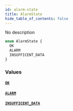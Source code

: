 ```yaml
---
id: alarm-state
title: AlarmState
hide_table_of_contents: false
---
```



No description

```graphql
enum AlarmState {
  OK
  ALARM
  INSUFFICENT_DATA
}
```


### Values

#### [`OK`](#)




#### [`ALARM`](#)




#### [`INSUFFICENT_DATA`](#)






